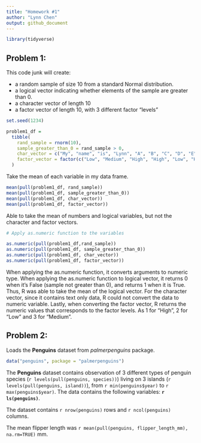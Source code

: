```yaml
---
title: "Homework #1"
author: "Lynn Chen"
output: github_document
---
```


```r
library(tidyverse)
```

## Problem 1:

This code junk will create:

* a random sample of size 10 from a standard Normal distribution.
* a logical vector indicating whether elements of the sample are greater than 0. 
* a character vector of length 10
* a factor vector of length 10, with 3 different factor “levels”

```r
set.seed(1234)

problem1_df = 
  tibble(
    rand_sample = rnorm(10),
    sample_greater_than_0 = rand_sample > 0,
    char_vector = c("My", "name", "is", "Lynn", "A", "B", "C", "D", "E", "F"),
    factor_vector = factor(c("Low", "Medium", "High", "High", "Low", "High", "Medium", "Low", "Low", "Medium"))
  )
```

Take the mean of each variable in my data frame.

```r
mean(pull(problem1_df, rand_sample))
mean(pull(problem1_df, sample_greater_than_0))
mean(pull(problem1_df, char_vector))
mean(pull(problem1_df, factor_vector))
```

Able to take the mean of numbers and logical variables, but not the character and factor vectors. 

```r
# Apply as.numeric function to the variables

as.numeric(pull(problem1_df,rand_sample))
as.numeric(pull(problem1_df, sample_greater_than_0))
as.numeric(pull(problem1_df, char_vector))
as.numeric(pull(problem1_df, factor_vector))
```

When applying the as.numeric function, it converts arguments to numeric type. When applying the as.numeric function to logical vector, it returns 0 when it's False (sample not greater than 0), and returns 1 when it is True. Thus, R was able to take the mean of the logical vector.
For the character vector, since it contains text only data, R could not convert the data to numeric variable.
Lastly, when converting the factor vector, R returns the numeric values that corresponds to the factor levels. As 1 for "High", 2 for "Low" and 3 for "Medium".

## Problem 2:

Loads the **Penguins** dataset from _palmerpenguins_ package.

```r
data("penguins", package = "palmerpenguins")
```

The **Penguins** dataset contains observation of 3 different types of penguin species (`r levels(pull(penguins, species))`) living on 3 islands (`r levels(pull(penguins, island))`), from `r min(penguins$year)` to `r max(penguins$year)`. The data contains the following variables: **`r ls(penguins)`**.

The dataset contains `r nrow(penguins)` rows and `r ncol(penguins)` columns. 

The mean flipper length was `r mean(pull(penguins, flipper_length_mm), na.rm=TRUE)` mm.  

 





